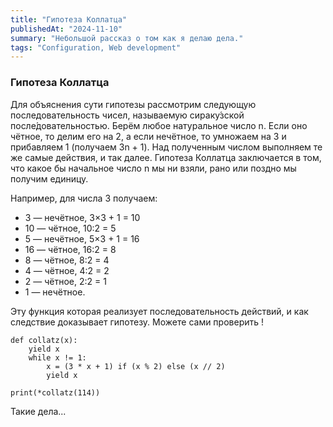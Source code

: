 ```yaml
---
title: "Гипотеза Коллатца"
publishedAt: "2024-11-10"
summary: "Небольшой рассказ о том как я делаю дела."
tags: "Configuration, Web development"
---
```


### Гипотеза Коллатца
Для объяснения сути гипотезы рассмотрим следующую последовательность чисел, 
называемую сираку́зской после́довательностью. Берём любое натуральное число n.
Если оно чётное, то делим его на 2, а если нечётное, то умножаем на 3 и прибавляем 1 
(получаем 3n + 1). Над полученным числом выполняем те же самые действия, и так далее.
Гипотеза Коллатца заключается в том, что какое бы начальное число n мы ни взяли, 
рано или поздно мы получим единицу.

Например, для числа 3 получаем:

- 3 — нечётное, 3×3 + 1 = 10
- 10 — чётное, 10:2 = 5
- 5 — нечётное, 5×3 + 1 = 16
- 16 — чётное, 16:2 = 8
- 8 — чётное, 8:2 = 4
- 4 — чётное, 4:2 = 2
- 2 — чётное, 2:2 = 1
- 1 — нечётное.


Эту функция которая реализует последовательность действий, и как следствие 
доказывает гипотезу.
Можете сами проверить !

```
def collatz(x):
    yield x
    while x != 1:
        x = (3 * x + 1) if (x % 2) else (x // 2)
        yield x

print(*collatz(114))
```


Такие дела...